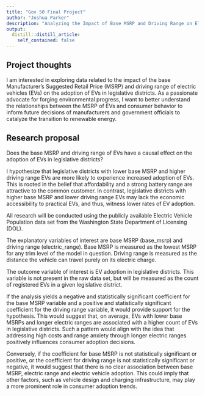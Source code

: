 ```yaml
---
title: "Gov 50 Final Project"
author: "Joshua Parker"
description: "Analyzing the Impact of Base MSRP and Driving Range on Electric Vehicle Adoption"
output:
  distill::distill_article:
    self_contained: false
---
```




## Project thoughts

I am interested in exploring data related to the impact of the base Manufacturer's Suggested Retail Price (MSRP) and driving range of electric vehicles (EVs) on the adoption of EVs in legislative districts. As a passionate advocate for forging environmental progress, I want to better understand the relationships between the MSRP of EVs and consumer behavior to inform future decisions of manufacturers and government officials to catalyze the transition to renewable energy.

## Research proposal

Does the base MSRP and driving range of EVs have a causal effect on the adoption of EVs in legislative districts?

I hypothesize that legislative districts with lower base MSRP and higher driving range EVs are more likely to experience increased adoption of EVs. This is rooted in the belief that affordability and a strong battery range are attractive to the common customer. In contrast, legislative districts with higher base MSRP and lower driving range EVs may lack the economic accessibility to practical EVs, and thus, witness lower rates of EV adoption.

All research will be conducted using the publicly available Electric Vehicle Population data set from the Washington State Department of Licensing (DOL).

The explanatory variables of interest are base MSRP (base_msrp) and driving range (electric_range). Base MSRP is measured as the lowest MSRP for any trim level of the model in question. Driving range is measured as the distance the vehicle can travel purely on its electric charge.

The outcome variable of interest is EV adoption in legislative districts. This variable is not present in the raw data set, but will be measured as the count of registered EVs in a given legislative district.

If the analysis yields a negative and statistically significant coefficient for the base MSRP variable and a positive and statistically significant coefficient for the driving range variable, it would provide support for the hypothesis. This would suggest that, on average, EVs with lower base MSRPs and longer electric ranges are associated with a higher count of EVs in legislative districts. Such a pattern would align with the idea that addressing high costs and range anxiety through longer electric ranges positively influences consumer adoption decisions.

Conversely, if the coefficient for base MSRP is not statistically significant or positive, or the coefficient for driving range is not statistically significant or negative, it would suggest that there is no clear association between base MSRP, electric range and electric vehicle adoption. This could imply that other factors, such as vehicle design and charging infrastructure, may play a more prominent role in consumer adoption trends.

